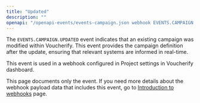 ```yaml
---
title: "Updated"
description: ""
openapi: "/openapi-events/events-campaign.json webhook EVENTS.CAMPAIGN.UPDATED"
---
```


The `EVENTS.CAMPAIGN.UPDATED` event indicates that an existing campaign was modified within Voucherify. This event provides the campaign definition after the update, ensuring that relevant systems are informed in real-time.

This event is used in a webhook configured in Project settings in Voucherify dashboard.

<Note>This page documents only the event. If you need more details about the webhook payload data that includes this event, go to [Introduction to webhooks](/api-reference/introduction-to-webhooks "Introduction to webhooks v2024-01-01") page.</Note>